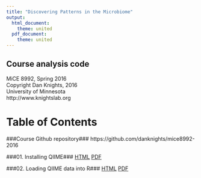 ```yaml
---
title: "Discovering Patterns in the Microbiome"
output:
  html_document:
    theme: united
  pdf_document:
    theme: united
---
```


## Course analysis code
MiCE 8992, Spring 2016  
Copyright Dan Knights, 2016  
University of Minnesota  
http://www.knightslab.org


# Table of Contents

###Course Github repository###
https://github.com/danknights/mice8992-2016

###01. Installing QIIME###
[HTML](01.installing.qiime.html)   [PDF](01.installing.qiime.pdf)   

###02. Loading QIIME data into R###
[HTML](02.loading.data.html)   [PDF](02.loading.data.pdf)   

